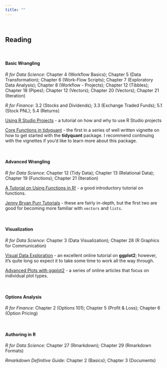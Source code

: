 ```yaml
---
title: ""
---
```


<style>
    body .main-container {
        max-width: 750px;
    }
</style>

&nbsp;

## **Reading**


<br>

#### **Basic Wrangling**

*R for Data Science*: Chapter 4 (Workflow Basics); Chapter 5 (Data Transformation); Chapter 6 (Work-Flow Scripts); Chapter 7 (Exploratory Data Analysis); Chapter 8 (Workflow - Projects); Chapter 12 (Tibbles); Chapter 18 (Pipes); Chapter 12 (Vectors); Chapter 20 (Vectors); Chapter 21 (Iteration) 

*R for Finance*: 3.2 (Stocks and Dividends); 3.3 (Exchange Traded Funds); 5.1 (Stock PNL); 5.4 (Returns)

<!-- <span style="color:gray":>**Supplemental:**</span>  -->
[Using R Studio Projects](https://support.rstudio.com/hc/en-us/articles/200526207-Using-Projects) - a tutorial on how and why to use R Studio projects

[Core Functions in tidyquant](https://cran.r-project.org/web/packages/tidyquant/vignettes/TQ01-core-functions-in-tidyquant.html) - the first in a series of well written vignette on how to get started with the **tidyquant** package.  I recommend continuing with the vignettes if you'd like to learn more about this package.

<br>

#### **Advanced Wrangling**

*R for Data Science*: Chapter 12 (Tidy Data); Chapter 13 (Relational Data); Chapter 19 (Functions); Chapter 21 (Iteration)

[A Tutorial on Using Functions in R!](https://www.datacamp.com/community/tutorials/functions-in-r-a-tutorial#what) - a good introductory tutorial on functions.

[Jenny Bryan Purr Tutorials](https://jennybc.github.io/purrr-tutorial/) - these are fairly in-depth, but the first two are good for becoming more familiar with `vectors` and `lists`.

<br>

#### **Visualization**

*R for Data Science*: Chapter 3 (Data Visualization); Chapter 28 (R Graphics for Communication)


<!-- <span style="color:gray":>**Supplemental:**</span>  -->

[Visual Data Exploration](http://uc-r.github.io/gda) - an excellent online tutorial on **ggplot2**; however, it's quite long so expect it to take some time to work all the way through.


[Advanced Plots with ggplot2](http://uc-r.github.io/ggplot) - a series of online articles that focus on individual plot types. 


<br> 

#### **Options Analysis**

*R for Finance*: Chapter 2 (Options 101); Chapter 5 (Profit & Loss); Chapter 6 (Option Pricing)

<br> 

#### **Authoring in R**

*R for Data Science*: Chapter 27 (Rmarkdown); Chapter 29 (Rmarkdown Formats)

*Rmarkdown Definitive Guide*: Chapter 2 (Basics); Chapter 3 (Documents)












